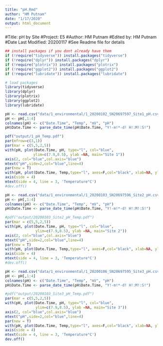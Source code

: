 ```yaml
---
title: "pH.Rmd"
author: "HM Putnam"
date: "1/17/2020"
output: html_document
---
```


#Title: pH by Site
#Project: E5
#Author: HM Putnam 
#Edited by: HM Putnam
#Date Last Modified: 20200117
#See Readme file for details

```r
## install packages if you dont already have them
if (!require("tidyverse")) install.packages("tidyverse")
if (!require("dplyr")) install.packages("dplyr")
if (!require("plotrix")) install.packages("plotrix")
if (!require("ggplot2")) install.packages("ggplot2")
if (!require("lubridate")) install.packages("lubridate")

# load packages
library(tidyverse)
library(dplyr)
library(plotrix)
library(ggplot2)
library(lubridate)
```


```r
pH <- read.csv("data/1_environmental/1_20200102_SN20697597_Site1_pH.csv", header=F, sep=",", na.strings="NA", skip=700) #load  data
pH <- pH[,1:4]
colnames(pH) <- c("Date.Time", "Temp", "mV", "pH")
pH$Date.Time <- parse_date_time(pH$Date.Time, "Y!-m!*-d! H!:M!:S!") 

pdf("output/1_pH_Temp.pdf")
par(mfrow=c(3,1))
par(mar = c(5,5,2,5))
with(pH, plot(Date.Time, pH, type="l", col="blue", 
             ylim=c(7.9,8.5), ylab =NA, main="Site 1"))
axis(2, col="blue",col.axis="blue")
mtext("pH",side=2,col="blue",line=4) 
par(new = T)
with(pH, plot(Date.Time, Temp,type="l", axes=F,col="black", xlab=NA, ylab=NA, ylim=c(27,32)))
axis(side = 4)
mtext(side = 4, line = 3, 'Temperature°C')
#dev.off()

pH <- read.csv("data/1_environmental/1_20200103_SN20697596_Site2_pH.csv", header=F, sep=",", na.strings="NA", skip=700) #load  data
pH <- pH[,1:4]
colnames(pH) <- c("Date.Time", "Temp", "mV", "pH")
pH$Date.Time <- parse_date_time(pH$Date.Time, "Y!-m!*-d! H!:M!:S!") 

#pdf("output/20200103_Site2_pH_Temp.pdf")
par(mar = c(5,5,2,5))
with(pH, plot(Date.Time, pH, type="l", col="blue", 
              ylim=c(7.9,8.5), ylab =NA, main="Site 2"))
axis(2, col="blue",col.axis="blue")
mtext("pH",side=2,col="blue",line=4) 
par(new = T)
with(pH, plot(Date.Time, Temp,type="l", axes=F,col="black", xlab=NA, ylab=NA, ylim=c(27,32)))
axis(side = 4)
mtext(side = 4, line = 3, 'Temperature°C')
#dev.off()

pH <- read.csv("data/1_environmental/1_20200106_SN20697595_Site3_pH.csv", header=F, sep=",", na.strings="NA", skip=700) #load  data
pH <- pH[,1:4]
colnames(pH) <- c("Date.Time", "Temp", "mV", "pH")
pH$Date.Time <- parse_date_time(pH$Date.Time, "Y!-m!*-d! H!:M!:S!") 

#pdf("output/20200103_Site3_pH_Temp.pdf")
par(mar = c(5,5,2,5))
with(pH, plot(Date.Time, pH, type="l", col="blue", 
              ylim=c(7.9,8.5), ylab =NA, main="Site 3"))
axis(2, col="blue",col.axis="blue")
mtext("pH",side=2,col="blue",line=4) 
par(new = T)
with(pH, plot(Date.Time, Temp,type="l", axes=F,col="black", xlab=NA, ylab=NA, ylim=c(27,32)))
axis(side = 4)
mtext(side = 4, line = 3, 'Temperature°C')
dev.off()
```
